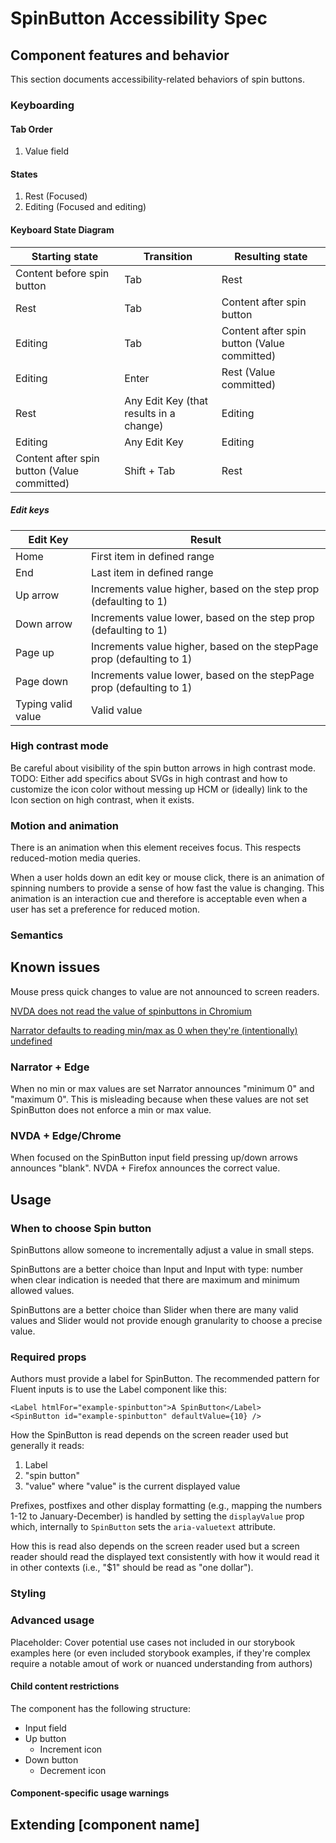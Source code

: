 
<Meta title="Concepts/Developer/Accessibility/Components/SpinButton" />

# SpinButton Accessibility Spec

## Component features and behavior

This section documents accessibility-related behaviors of spin buttons.

### Keyboarding

#### Tab Order

1. Value field

#### States

1. Rest (Focused)
2. Editing (Focused and editing)

#### Keyboard State Diagram

| Starting state                              | Transition                              | Resulting state                             |
| ------------------------------------------- | --------------------------------------- | ------------------------------------------- |
| Content before spin button                  | Tab                                     | Rest                                        |
| Rest                                        | Tab                                     | Content after spin button                   |
| Editing                                     | Tab                                     | Content after spin button (Value committed) |
| Editing                                     | Enter                                   | Rest (Value committed)                      |
| Rest                                        | Any Edit Key (that results in a change) | Editing                                     |
| Editing                                     | Any Edit Key                            | Editing                                     |
| Content after spin button (Value committed) | Shift + Tab                             | Rest                                        |

##### Edit keys

| Edit Key           | Result                                                                |
| ------------------ | --------------------------------------------------------------------- |
| Home               | First item in defined range                                           |
| End                | Last item in defined range                                            |
| Up arrow           | Increments value higher, based on the step prop (defaulting to 1)     |
| Down arrow         | Increments value lower, based on the step prop (defaulting to 1)      |
| Page up            | Increments value higher, based on the stepPage prop (defaulting to 1) |
| Page down          | Increments value lower, based on the stepPage prop (defaulting to 1)  |
| Typing valid value | Valid value                                                           |

### High contrast mode

Be careful about visibility of the spin button arrows in high contrast mode.
TODO: Either add specifics about SVGs in high contrast and how to customize the icon color without messing up HCM or (ideally) link to the Icon section on high contrast, when it exists.

### Motion and animation

There is an animation when this element receives focus. This respects reduced-motion media queries.

When a user holds down an edit key or mouse click, there is an animation of spinning numbers to provide a sense of how fast the value is changing. This animation is an interaction cue and therefore is acceptable even when a user has set a preference for reduced motion.

### Semantics

## Known issues

Mouse press quick changes to value are not announced to screen readers.

[NVDA does not read the value of spinbuttons in Chromium](https://github.com/nvaccess/nvda/issues/13195)

[Narrator defaults to reading min/max as 0 when they're (intentionally) undefined](https://microsoft.visualstudio.com/Edge/_workitems/edit/39070743)

### Narrator + Edge

When no min or max values are set Narrator announces "minimum 0" and "maximum 0". This is misleading because when these values are not set SpinButton does not enforce a min or max value.

### NVDA + Edge/Chrome

When focused on the SpinButton input field pressing up/down arrows announces "blank". NVDA + Firefox announces the correct value.

## Usage

### When to choose Spin button

SpinButtons allow someone to incrementally adjust a value in small steps.

SpinButtons are a better choice than Input and Input with type: number when clear indication is needed that there are maximum and minimum allowed values.

SpinButtons are a better choice than Slider when there are many valid values and Slider would not provide enough granularity to choose a precise value.

### Required props

Authors must provide a label for SpinButton. The recommended pattern for Fluent inputs is to use the Label component like this:

```
<Label htmlFor="example-spinbutton">A SpinButton</Label>
<SpinButton id="example-spinbutton" defaultValue={10} />
```

How the SpinButton is read depends on the screen reader used but generally it reads:

1. Label
2. "spin button"
3. "value" where "value" is the current displayed value

Prefixes, postfixes and other display formatting (e.g., mapping the numbers 1-12 to January-December) is handled by setting the `displayValue` prop which, internally to `SpinButton` sets the `aria-valuetext` attribute.

How this is read also depends on the screen reader used but a screen reader should read the displayed text consistently with how it would read it in other contexts (i.e., "$1" should be read as "one dollar").

### Styling

### Advanced usage

Placeholder: Cover potential use cases not included in our storybook examples here (or even included storybook examples, if they're complex require a notable amout of work or nuanced understanding from authors)

#### Child content restrictions

The component has the following structure:

- Input field
- Up button
  - Increment icon
- Down button
  - Decrement icon

#### Component-specific usage warnings

## Extending [component name]

